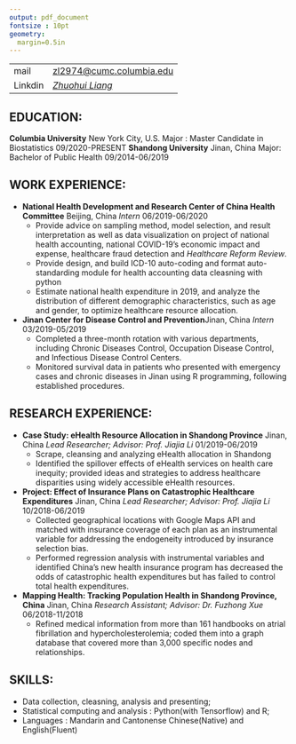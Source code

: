 ```yaml
---
output: pdf_document
fontsize : 10pt
geometry:
  margin=0.5in
---
```

\begin{center}
\begin{LARGE}
\begin{b}
ZHUOHUI LIANG
\end{b}
\end{LARGE}
\end{center}

-----------   -----------------------------------------------------------------------
mail          [zl2974@cumc.columbia.edu](mailto:<zl2974@cumc.columbia.edu>)
Linkdin       [_Zhuohui Liang_](https://www.linkedin.com/in/zhuohui-liang-123108203/)
-----------   -----------------------------------------------------------------------

## EDUCATION:
**Columbia University** \hfill New York City, U.S. \newline
  Major : Master Candidate in Biostatistics \hfill 09/2020-PRESENT\newline
**Shandong University** \hfill Jinan, China\newline
  Major: Bachelor of Public Health \hfill 09/2014-06/2019
  
## WORK EXPERIENCE:
- **National Health Development and Research Center of China Health Committee** \hfill Beijing, China \newline
  _Intern_ \hfill 06/2019-06/2020
  * Provide advice on sampling method, model selection, and result interpretation as well as data visualization on project of 
  national health accounting, national COVID-19's economic impact and expense, 
  healthcare fraud detection and _Healthcare Reform Review_.
  * Provide design, and build ICD-10 auto-coding and format auto-standarding module for 
  health accounting data cleasning with python
  * Estimate national health expenditure in 2019, and analyze the distribution of different
demographic characteristics, such as age and gender, to optimize healthcare resource allocation.

- **Jinan Center for Disease Control and Prevention**\hfill Jinan, China \newline
  _Intern_ \hfill 03/2019-05/2019
  * Completed a three-month rotation with various departments, including Chronic Diseases
Control, Occupation Disease Control, and Infectious Disease Control Centers.
  * Monitored survival data in patients who presented with emergency cases and chronic diseases
in Jinan using R programming, following established procedures.
  
## RESEARCH EXPERIENCE:
- **Case Study: eHealth Resource Allocation in Shandong Province** 
\hfill Jinan, China\newline
  _Lead Researcher; Advisor: Prof. Jiajia Li_ \hfill 01/2019-06/2019
  * Scrape, cleansing and analyzing eHealth allocation in Shandong
  * Identified the spillover effects of eHealth services on health care inequity; provided ideas and
strategies to address healthcare disparities using widely accessible eHealth resources.

- **Project: Effect of Insurance Plans on Catastrophic Healthcare Expenditures**
\hfill Jinan, China\newline
  _Lead Researcher; Advisor: Prof. Jiajia Li_ \hfill 10/2018-06/2019
  * Collected geographical locations with Google Maps API and matched with
insurance coverage of each plan as an instrumental variable for addressing the
endogeneity introduced by insurance selection bias.
  *  Performed regression analysis with instrumental variables and identified China's new health insurance program has
decreased the odds of catastrophic health expenditures but has failed to control total health
expenditures.
  
- **Mapping Health: Tracking Population Health in Shandong Province, China** 
\hfill Jinan, China\newline
_Research Assistant; Advisor: Dr. Fuzhong Xue_ \hfill 06/2018-11/2018
  * Refined medical information from more than 161 handbooks on atrial fibrillation and
hypercholesterolemia; coded them into a graph database that covered more than 3,000 specific nodes and relationships.
  
## SKILLS:
* Data collection, cleasning, analysis and presenting;
* Statistical computing and analysis : Python(with Tensorflow) and R;
* Languages : Mandarin and Cantonense Chinese(Native) and English(Fluent)
